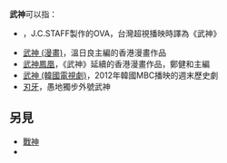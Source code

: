 '''武神'''可以指：

* {{link-ja|暗黑神傳承 武神|暗黒神伝承 武神}}，J.C.STAFF製作的OVA，台灣超視播映時譯為《武神》
* [[武神_(漫畫)|武神 (漫畫)]]，溫日良主編的香港漫畫作品
* [[武神鳳凰|武神鳳凰]]，《武神》延續的香港漫畫作品，鄭健和主編
* [[武神_(韓國電視劇)|武神 (韓國電視劇)]]，2012年韓國MBC播映的週末歷史劇
* [[刃牙|刃牙]]，愚地獨步外號武神

== 另見 ==
* [[戰神|戰神]]
* {{tsl|en|God of war|戰神列表}}

{{disambig|Cat=二字作品消歧義}}